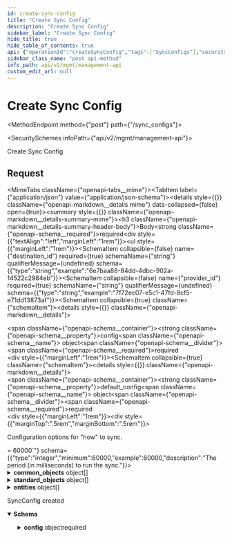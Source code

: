 ```yaml
---
id: create-sync-config
title: "Create Sync Config"
description: "Create Sync Config"
sidebar_label: "Create Sync Config"
hide_title: true
hide_table_of_contents: true
api: {"operationId":"createSyncConfig","tags":["SyncConfigs"],"security":[{"x-api-key":[]}],"parameters":[],"requestBody":{"required":true,"content":{"application/json":{"schema":{"type":"object","properties":{"destination_id":{"type":"string","example":"6e7baa88-84dd-4dbc-902a-14522c2984eb"},"provider_id":{"type":"string","example":"7f72ec07-e5c1-47fd-8cf5-e71dd13873af"},"config":{"type":"object","properties":{"default_config":{"type":"object","description":"Configuration options for \"how\" to sync.","properties":{"period_ms":{"type":"integer","minimum":60000,"example":60000,"description":"The period (in milliseconds) to run the sync."},"strategy":{"type":"string","enum":["full then incremental","full only"],"description":"\\\"full then incremental\\\" will run a full sync on the first run, then incremental syncs. \\\"full only\\\" will run a full sync on every run."},"auto_start_on_connection":{"type":"boolean","description":"If true, the sync will start automatically when the connection is created.\nDefault: true\n"}},"required":["period_ms","strategy"]},"common_objects":{"description":"A list of Supaglue objects to be synced.","type":"array","items":{"type":"object","properties":{"object":{"type":"string","description":"The Supaglue object name","example":"contact"}},"required":["object"]}},"standard_objects":{"description":"A list of case-sensitive Provider objects to be synced.","type":"array","items":{"type":"object","properties":{"object":{"type":"string","description":"The Provider object name (case sensitive)","example":"Contact"}},"required":["object"]}},"entities":{"type":"array","items":{"type":"object","properties":{"entity_id":{"type":"string","example":"3a82409f-c98f-4d25-bbd8-3335de3f12cc"}},"required":["entity_id"]}}},"required":["default_config"],"title":"sync_config_data"}},"required":["destination_id","provider_id","config"],"title":"create_update_sync_config"}}}},"responses":{"201":{"description":"SyncConfig created","content":{"application/json":{"schema":{"type":"object","properties":{"id":{"type":"string","example":"465fdcb7-26b4-4090-894c-67cab41022bb"},"application_id":{"type":"string","example":"9572d08b-f19f-48cc-a992-1eb7031d3f6a"},"destination_id":{"type":"string","example":"6e7baa88-84dd-4dbc-902a-14522c2984eb"},"provider_id":{"type":"string","example":"7f72ec07-e5c1-47fd-8cf5-e71dd13873af"},"config":{"type":"object","properties":{"default_config":{"type":"object","description":"Configuration options for \"how\" to sync.","properties":{"period_ms":{"type":"integer","minimum":60000,"example":60000,"description":"The period (in milliseconds) to run the sync."},"strategy":{"type":"string","enum":["full then incremental","full only"],"description":"\\\"full then incremental\\\" will run a full sync on the first run, then incremental syncs. \\\"full only\\\" will run a full sync on every run."},"auto_start_on_connection":{"type":"boolean","description":"If true, the sync will start automatically when the connection is created.\nDefault: true\n"}},"required":["period_ms","strategy"]},"common_objects":{"description":"A list of Supaglue objects to be synced.","type":"array","items":{"type":"object","properties":{"object":{"type":"string","description":"The Supaglue object name","example":"contact"}},"required":["object"]}},"standard_objects":{"description":"A list of case-sensitive Provider objects to be synced.","type":"array","items":{"type":"object","properties":{"object":{"type":"string","description":"The Provider object name (case sensitive)","example":"Contact"}},"required":["object"]}},"entities":{"type":"array","items":{"type":"object","properties":{"entity_id":{"type":"string","example":"3a82409f-c98f-4d25-bbd8-3335de3f12cc"}},"required":["entity_id"]}}},"required":["default_config"],"title":"sync_config_data"}},"required":["id","application_id","destination_id","provider_id","config"],"title":"sync_config"}}}}},"description":"Create Sync Config","method":"post","path":"/sync_configs","servers":[{"url":"https://api.supaglue.io/mgmt/v2","description":"Supaglue API"}],"securitySchemes":{"x-api-key":{"type":"apiKey","name":"x-api-key","in":"header","description":"API key to allow developers to access the API"}},"jsonRequestBodyExample":{"destination_id":"6e7baa88-84dd-4dbc-902a-14522c2984eb","provider_id":"7f72ec07-e5c1-47fd-8cf5-e71dd13873af","config":{"default_config":{"period_ms":60000,"strategy":"full then incremental","auto_start_on_connection":true},"common_objects":[{"object":"contact"}],"standard_objects":[{"object":"Contact"}],"entities":[{"entity_id":"3a82409f-c98f-4d25-bbd8-3335de3f12cc"}]}},"info":{"version":"0.16.2","title":"Management API","contact":{"name":"Supaglue","email":"docs@supaglue.com","url":"https://supaglue.com"},"description":"#### Introduction\n\nWelcome to the Management API documentation. You can use this API to manage customer integrations and connections.\n\n[![Run in Postman](https://run.pstmn.io/button.svg)](https://www.postman.com/supaglue/workspace/supaglue-public/overview)\n\n#### Base API URL\n\n```\nhttps://api.supaglue.io/mgmt/v2\n```\n"},"postman":{"name":"Create Sync Config","description":{"type":"text/plain"},"url":{"path":["sync_configs"],"host":["{{baseUrl}}"],"query":[],"variable":[]},"header":[{"key":"Content-Type","value":"application/json"},{"key":"Accept","value":"application/json"}],"method":"POST","body":{"mode":"raw","raw":"\"\"","options":{"raw":{"language":"json"}}},"auth":{"type":"apikey","apikey":[{"type":"any","value":"x-api-key","key":"key"},{"type":"any","value":"<API Key>","key":"value"},{"type":"any","value":"header","key":"in"}]}}}
sidebar_class_name: "post api-method"
info_path: api/v2/mgmt/management-api
custom_edit_url: null
---
```



<h1 className={"openapi__heading"}>Create Sync Config</h1>

<MethodEndpoint method={"post"} path={"/sync_configs"}></MethodEndpoint>

<SecuritySchemes infoPath={"api/v2/mgmt/management-api"}></SecuritySchemes>



Create Sync Config

## Request

<MimeTabs className={"openapi-tabs__mime"}><TabItem label={"application/json"} value={"application/json-schema"}><details style={{}} className={"openapi-markdown__details mime"} data-collapsed={false} open={true}><summary style={{}} className={"openapi-markdown__details-summary-mime"}><h3 className={"openapi-markdown__details-summary-header-body"}>Body</h3><strong className={"openapi-schema__required"}>required</strong></summary><div style={{"textAlign":"left","marginLeft":"1rem"}}></div><ul style={{"marginLeft":"1rem"}}><SchemaItem collapsible={false} name={"destination_id"} required={true} schemaName={"string"} qualifierMessage={undefined} schema={{"type":"string","example":"6e7baa88-84dd-4dbc-902a-14522c2984eb"}}></SchemaItem><SchemaItem collapsible={false} name={"provider_id"} required={true} schemaName={"string"} qualifierMessage={undefined} schema={{"type":"string","example":"7f72ec07-e5c1-47fd-8cf5-e71dd13873af"}}></SchemaItem><SchemaItem collapsible={true} className={"schemaItem"}><details style={{}} className={"openapi-markdown__details"}><summary style={{}}><span className={"openapi-schema__container"}><strong className={"openapi-schema__property"}>config</strong><span className={"openapi-schema__name"}> object</span><span className={"openapi-schema__divider"}></span><span className={"openapi-schema__required"}>required</span></span></summary><div style={{"marginLeft":"1rem"}}><SchemaItem collapsible={true} className={"schemaItem"}><details style={{}} className={"openapi-markdown__details"}><summary style={{}}><span className={"openapi-schema__container"}><strong className={"openapi-schema__property"}>default_config</strong><span className={"openapi-schema__name"}> object</span><span className={"openapi-schema__divider"}></span><span className={"openapi-schema__required"}>required</span></span></summary><div style={{"marginLeft":"1rem"}}><div style={{"marginTop":".5rem","marginBottom":".5rem"}}>

Configuration options for "how" to sync.

</div><SchemaItem collapsible={false} name={"period_ms"} required={true} schemaName={"integer"} qualifierMessage={"**Possible values:** `>= 60000`"} schema={{"type":"integer","minimum":60000,"example":60000,"description":"The period (in milliseconds) to run the sync."}}></SchemaItem><SchemaItem collapsible={false} name={"strategy"} required={true} schemaName={"string"} qualifierMessage={"**Possible values:** [`full then incremental`, `full only`]"} schema={{"type":"string","enum":["full then incremental","full only"],"description":"\\\"full then incremental\\\" will run a full sync on the first run, then incremental syncs. \\\"full only\\\" will run a full sync on every run."}}></SchemaItem><SchemaItem collapsible={false} name={"auto_start_on_connection"} required={false} schemaName={"boolean"} qualifierMessage={undefined} schema={{"type":"boolean","description":"If true, the sync will start automatically when the connection is created.\nDefault: true\n"}}></SchemaItem></div></details></SchemaItem><SchemaItem collapsible={true} className={"schemaItem"}><details style={{}} className={"openapi-markdown__details"}><summary style={{}}><span className={"openapi-schema__container"}><strong className={"openapi-schema__property"}>common_objects</strong><span className={"openapi-schema__name"}> object[]</span></span></summary><div style={{"marginLeft":"1rem"}}><div style={{"marginTop":".5rem","marginBottom":".5rem"}}>

A list of Supaglue objects to be synced.

</div><li><div style={{"fontSize":"var(--ifm-code-font-size)","opacity":"0.6","marginLeft":"-.5rem","paddingBottom":".5rem"}}>Array [</div></li><SchemaItem collapsible={false} name={"object"} required={true} schemaName={"string"} qualifierMessage={undefined} schema={{"type":"string","description":"The Supaglue object name","example":"contact"}}></SchemaItem><li><div style={{"fontSize":"var(--ifm-code-font-size)","opacity":"0.6","marginLeft":"-.5rem"}}>]</div></li></div></details></SchemaItem><SchemaItem collapsible={true} className={"schemaItem"}><details style={{}} className={"openapi-markdown__details"}><summary style={{}}><span className={"openapi-schema__container"}><strong className={"openapi-schema__property"}>standard_objects</strong><span className={"openapi-schema__name"}> object[]</span></span></summary><div style={{"marginLeft":"1rem"}}><div style={{"marginTop":".5rem","marginBottom":".5rem"}}>

A list of case-sensitive Provider objects to be synced.

</div><li><div style={{"fontSize":"var(--ifm-code-font-size)","opacity":"0.6","marginLeft":"-.5rem","paddingBottom":".5rem"}}>Array [</div></li><SchemaItem collapsible={false} name={"object"} required={true} schemaName={"string"} qualifierMessage={undefined} schema={{"type":"string","description":"The Provider object name (case sensitive)","example":"Contact"}}></SchemaItem><li><div style={{"fontSize":"var(--ifm-code-font-size)","opacity":"0.6","marginLeft":"-.5rem"}}>]</div></li></div></details></SchemaItem><SchemaItem collapsible={true} className={"schemaItem"}><details style={{}} className={"openapi-markdown__details"}><summary style={{}}><span className={"openapi-schema__container"}><strong className={"openapi-schema__property"}>entities</strong><span className={"openapi-schema__name"}> object[]</span></span></summary><div style={{"marginLeft":"1rem"}}><li><div style={{"fontSize":"var(--ifm-code-font-size)","opacity":"0.6","marginLeft":"-.5rem","paddingBottom":".5rem"}}>Array [</div></li><SchemaItem collapsible={false} name={"entity_id"} required={true} schemaName={"string"} qualifierMessage={undefined} schema={{"type":"string","example":"3a82409f-c98f-4d25-bbd8-3335de3f12cc"}}></SchemaItem><li><div style={{"fontSize":"var(--ifm-code-font-size)","opacity":"0.6","marginLeft":"-.5rem"}}>]</div></li></div></details></SchemaItem></div></details></SchemaItem></ul></details></TabItem></MimeTabs><div><div><ApiTabs><TabItem label={"201"} value={"201"}><div>

SyncConfig created

</div><div><MimeTabs className={"openapi-tabs__mime"} schemaType={"response"}><TabItem label={"application/json"} value={"application/json"}><SchemaTabs className={"openapi-tabs__schema"}><TabItem label={"Schema"} value={"Schema"}><details style={{}} className={"openapi-markdown__details response"} data-collapsed={false} open={true}><summary style={{}} className={"openapi-markdown__details-summary-response"}><strong>Schema</strong></summary><div style={{"textAlign":"left","marginLeft":"1rem"}}></div><ul style={{"marginLeft":"1rem"}}><SchemaItem collapsible={false} name={"id"} required={true} schemaName={"string"} qualifierMessage={undefined} schema={{"type":"string","example":"465fdcb7-26b4-4090-894c-67cab41022bb"}}></SchemaItem><SchemaItem collapsible={false} name={"application_id"} required={true} schemaName={"string"} qualifierMessage={undefined} schema={{"type":"string","example":"9572d08b-f19f-48cc-a992-1eb7031d3f6a"}}></SchemaItem><SchemaItem collapsible={false} name={"destination_id"} required={true} schemaName={"string"} qualifierMessage={undefined} schema={{"type":"string","example":"6e7baa88-84dd-4dbc-902a-14522c2984eb"}}></SchemaItem><SchemaItem collapsible={false} name={"provider_id"} required={true} schemaName={"string"} qualifierMessage={undefined} schema={{"type":"string","example":"7f72ec07-e5c1-47fd-8cf5-e71dd13873af"}}></SchemaItem><SchemaItem collapsible={true} className={"schemaItem"}><details style={{}} className={"openapi-markdown__details"}><summary style={{}}><span className={"openapi-schema__container"}><strong className={"openapi-schema__property"}>config</strong><span className={"openapi-schema__name"}> object</span><span className={"openapi-schema__divider"}></span><span className={"openapi-schema__required"}>required</span></span></summary><div style={{"marginLeft":"1rem"}}><SchemaItem collapsible={true} className={"schemaItem"}><details style={{}} className={"openapi-markdown__details"}><summary style={{}}><span className={"openapi-schema__container"}><strong className={"openapi-schema__property"}>default_config</strong><span className={"openapi-schema__name"}> object</span><span className={"openapi-schema__divider"}></span><span className={"openapi-schema__required"}>required</span></span></summary><div style={{"marginLeft":"1rem"}}><div style={{"marginTop":".5rem","marginBottom":".5rem"}}>

Configuration options for "how" to sync.

</div><SchemaItem collapsible={false} name={"period_ms"} required={true} schemaName={"integer"} qualifierMessage={"**Possible values:** `>= 60000`"} schema={{"type":"integer","minimum":60000,"example":60000,"description":"The period (in milliseconds) to run the sync."}}></SchemaItem><SchemaItem collapsible={false} name={"strategy"} required={true} schemaName={"string"} qualifierMessage={"**Possible values:** [`full then incremental`, `full only`]"} schema={{"type":"string","enum":["full then incremental","full only"],"description":"\\\"full then incremental\\\" will run a full sync on the first run, then incremental syncs. \\\"full only\\\" will run a full sync on every run."}}></SchemaItem><SchemaItem collapsible={false} name={"auto_start_on_connection"} required={false} schemaName={"boolean"} qualifierMessage={undefined} schema={{"type":"boolean","description":"If true, the sync will start automatically when the connection is created.\nDefault: true\n"}}></SchemaItem></div></details></SchemaItem><SchemaItem collapsible={true} className={"schemaItem"}><details style={{}} className={"openapi-markdown__details"}><summary style={{}}><span className={"openapi-schema__container"}><strong className={"openapi-schema__property"}>common_objects</strong><span className={"openapi-schema__name"}> object[]</span></span></summary><div style={{"marginLeft":"1rem"}}><div style={{"marginTop":".5rem","marginBottom":".5rem"}}>

A list of Supaglue objects to be synced.

</div><li><div style={{"fontSize":"var(--ifm-code-font-size)","opacity":"0.6","marginLeft":"-.5rem","paddingBottom":".5rem"}}>Array [</div></li><SchemaItem collapsible={false} name={"object"} required={true} schemaName={"string"} qualifierMessage={undefined} schema={{"type":"string","description":"The Supaglue object name","example":"contact"}}></SchemaItem><li><div style={{"fontSize":"var(--ifm-code-font-size)","opacity":"0.6","marginLeft":"-.5rem"}}>]</div></li></div></details></SchemaItem><SchemaItem collapsible={true} className={"schemaItem"}><details style={{}} className={"openapi-markdown__details"}><summary style={{}}><span className={"openapi-schema__container"}><strong className={"openapi-schema__property"}>standard_objects</strong><span className={"openapi-schema__name"}> object[]</span></span></summary><div style={{"marginLeft":"1rem"}}><div style={{"marginTop":".5rem","marginBottom":".5rem"}}>

A list of case-sensitive Provider objects to be synced.

</div><li><div style={{"fontSize":"var(--ifm-code-font-size)","opacity":"0.6","marginLeft":"-.5rem","paddingBottom":".5rem"}}>Array [</div></li><SchemaItem collapsible={false} name={"object"} required={true} schemaName={"string"} qualifierMessage={undefined} schema={{"type":"string","description":"The Provider object name (case sensitive)","example":"Contact"}}></SchemaItem><li><div style={{"fontSize":"var(--ifm-code-font-size)","opacity":"0.6","marginLeft":"-.5rem"}}>]</div></li></div></details></SchemaItem><SchemaItem collapsible={true} className={"schemaItem"}><details style={{}} className={"openapi-markdown__details"}><summary style={{}}><span className={"openapi-schema__container"}><strong className={"openapi-schema__property"}>entities</strong><span className={"openapi-schema__name"}> object[]</span></span></summary><div style={{"marginLeft":"1rem"}}><li><div style={{"fontSize":"var(--ifm-code-font-size)","opacity":"0.6","marginLeft":"-.5rem","paddingBottom":".5rem"}}>Array [</div></li><SchemaItem collapsible={false} name={"entity_id"} required={true} schemaName={"string"} qualifierMessage={undefined} schema={{"type":"string","example":"3a82409f-c98f-4d25-bbd8-3335de3f12cc"}}></SchemaItem><li><div style={{"fontSize":"var(--ifm-code-font-size)","opacity":"0.6","marginLeft":"-.5rem"}}>]</div></li></div></details></SchemaItem></div></details></SchemaItem></ul></details></TabItem><TabItem label={"Example (from schema)"} value={"Example (from schema)"}><ResponseSamples responseExample={"{\n  \"id\": \"465fdcb7-26b4-4090-894c-67cab41022bb\",\n  \"application_id\": \"9572d08b-f19f-48cc-a992-1eb7031d3f6a\",\n  \"destination_id\": \"6e7baa88-84dd-4dbc-902a-14522c2984eb\",\n  \"provider_id\": \"7f72ec07-e5c1-47fd-8cf5-e71dd13873af\",\n  \"config\": {\n    \"default_config\": {\n      \"period_ms\": 60000,\n      \"strategy\": \"full then incremental\",\n      \"auto_start_on_connection\": true\n    },\n    \"common_objects\": [\n      {\n        \"object\": \"contact\"\n      }\n    ],\n    \"standard_objects\": [\n      {\n        \"object\": \"Contact\"\n      }\n    ],\n    \"entities\": [\n      {\n        \"entity_id\": \"3a82409f-c98f-4d25-bbd8-3335de3f12cc\"\n      }\n    ]\n  }\n}"} language={"json"}></ResponseSamples></TabItem></SchemaTabs></TabItem></MimeTabs></div></TabItem></ApiTabs></div></div>
      
